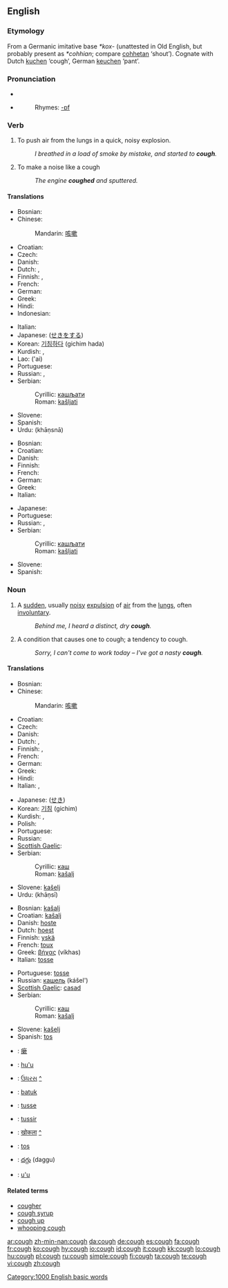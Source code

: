 ==English==

===Etymology===
From a Germanic imitative base ''*kox-'' (unattested in Old English, but probably present as ''*cohhian''; compare [[cohhetan]] ‘shout’).  Cognate with Dutch [[kuchen]] ‘cough’, German [[keuchen]] ‘pant’.

===Pronunciation===
* {{IPA|/kɒf/}}
* {{audio|en-us-cough.ogg|Audio (US)}}
*: Rhymes: [[Rhymes:English:-ɒf|-ɒf]]

===Verb===
{{en-verb}}

# To push air from the lungs in a quick, noisy explosion.
#: ''I breathed in a load of smoke by mistake, and started to '''cough'''.''
# To make a noise like a cough
#: ''The engine '''coughed''' and sputtered.''

====Translations====
{{trans-top|push air from the lungs}}
* Bosnian: {{t|bs|kašljati}}
* Chinese:
*: Mandarin: [[咳嗽]]
* Croatian: {{t|hr|kašljati}}
* Czech: {{t|cs|kašlat}}
* Danish: {{t|da|hoste}}
* Dutch: {{t|nl|hoesten}}, {{t|nl|kuchen}}
* Finnish: {{t|fi|yskiä}}, {{t|fi|köhiä}}
* French: {{t|fr|tousser}}
* German: {{t|de|husten}}
* Greek: {{t|el|βήχω|tr=víkho}}
* Hindi: {{खांसना|hr=khāṇsnā}}
* Indonesian: {{t|id|batuk}}
{{trans-mid}}
* Italian: {{t|it|tossire}}
* Japanese: {{t|ja|咳をする|tr=seki o suru}} ([[せきをする]])
* Korean: [[기침하다]] (gichim hada)
* Kurdish: {{KUchar|[[کۆکین]]}}, {{KUchar|[[کۆخین]]}}
* Lao: {{Laoo|[[ໄອ]]}} ('ai)
* Portuguese: {{t|pt|tossir}}
* Russian: {{t|ru|кашлять|tr=kášl'at'|sc=Cyrl}}, {{t|ru|кашлянуть|tr=kášl'anut'|sc=Cyrl}}
* Serbian:
*: Cyrillic: [[кашљати]]
*: Roman: [[kašljati]]
* Slovene: {{t|sl|kašljati}}
* Spanish: {{t|es|toser}}
* Urdu: {{ur-Arab|[[کھانسنا]]}} (khāṇsnā)
{{trans-bottom}}

{{trans-top|make a noise like a cough}}
* Bosnian: {{t|bs|kašljati}}
* Croatian: {{t|hr|kašljati}}
* Danish: {{t|da|hoste}}
* Finnish: {{t|fi|yskiä}}
* French: {{t|fr|tousser}}
* German: {{t|de|husten}}
* Greek: {{t|el|βήχω|tr=víkho}}
* Italian: {{t|it|tossire}}
{{trans-mid}}
* Japanese: {{t|ja|咳払いをする|tr=sekibarai o suru|sc=Jpan}}
* Portuguese: {{t|pt|tossir}}
* Russian: {{t|ru|кашлять|tr=kášl'at'|sc=Cyrl}}, {{t|ru|кашлянуть|tr=kášl'anut'|sc=Cyrl}}
* Serbian:
*: Cyrillic: [[кашљати]]
*: Roman: [[kašljati]]
* Slovene: {{t|sl|kašljati}}
* Spanish: {{t|es|toser}}
{{trans-bottom}}

===Noun===
{{en-noun}}

# {{symptom}} A [[sudden]], usually [[noisy]] [[expulsion]] of [[air]] from the [[lungs]], often [[involuntary]].
#: ''Behind me, I heard a distinct, dry '''cough'''.''
# A condition that causes one to cough; a tendency to cough.
#: ''Sorry, I can't come to work today – I've got a nasty '''cough'''.''

====Translations====
{{trans-top|expulsion of air from the lungs}}
* Bosnian: {{t|bs|kašalj|m}}
* Chinese:
*: Mandarin: [[咳嗽]]
* Croatian: {{t|hr|kašalj|m}}
* Czech: {{t|cs|kašel|m}}
* Danish: {{t|da|hoste|c}}
* Dutch: {{t|nl|hoest|m}}, {{t|nl|kuch|m}}
* Finnish: {{t|fi|yskähdys}}, {{t|fi|yskintä}}
* French: {{t|fr|toux|f}}
* German: {{t|de|Husten|m}}
* Greek: {{t|el|βήχας|m|tr=víkhas}}
* Hindi: {{t|hi|खांसी|f|tr=khāṇsī}}
* Italian: {{t|it|tosse|f}}, {{t|it|colpo di tosse|m}}
{{trans-mid}}
* Japanese: {{t|ja|咳|tr=seki|sc=}} ([[せき]])
* Korean: [[기침]] (gichim)
* Kurdish: {{KUchar|[[کۆکه‌]]}}, {{KUchar|[[کۆخه‌]]}}
* Polish: {{t|pl|kaszel|m}}
* Portuguese: {{t|pl|tosse|f}}
* Russian: {{t|ru|кашель|m|tr=kášel'}}
* [[Scottish Gaelic]]: {{t|gd|casad|m}}
* Serbian:
*: Cyrillic: [[каш]] {{m}}
*: Roman: [[kašalj]] {{m}}
* Slovene: [[kašelj]] {{m}}
* Urdu: {{ur-Arab|[[کھانسی]]}} (khāṇsī) {{f}}
{{trans-bottom}}

{{trans-top|condition that causes one to cough}}
* Bosnian: [[kašalj]] {{m}}
* Croatian: [[kašalj]] {{m}}
* Danish: [[hoste]] {{c}}
* Dutch: [[hoest]] {{m}}
* Finnish: [[yskä]]
* French: [[toux]] {{f}}
* Greek: [[βήχας]] (víkhas) {{m}}
* Italian: [[tosse]] {{f}}
{{trans-mid}}
* Portuguese: [[tosse]] {{f}}
* Russian: [[кашель]] (kášel') {{m}}
* [[Scottish Gaelic]]: [[casad]] {{m}}
* Serbian:
*: Cyrillic: [[каш]] {{m}}
*: Roman: [[kašalj]] {{m}}
* Slovene: [[kašelj]] {{m}}
* Spanish: [[tos]] {{m}}
{{trans-bottom}}

{{checktrans-top}}
* {{ttbc|Chinese Characters}}: [[瘶]]
* {{ttbc|Guaraní}}: [[hu'u]]
* {{ttbc|Gujarati}}: [[ઉધરસ]] [[:gu:ઉધરસ|^]]
* {{ttbc|Indonesian}}: [[batuk]]
* {{ttbc|Interlingua}}: [[tusse]]
* {{ttbc|Interlingua}}: [[tussir]]
{{trans-mid}}
* {{ttbc|Marathi}}: [[खोकला]] [[:mr:खोकला|^]]
* {{ttbc|Spanish}}: [[tos]] {{m}}
* {{ttbc|Telugu}}: [[దగ్గు]] (daggu)
* {{ttbc|Tupinambá}}: [[u'u]]
{{trans-bottom}}

====Related terms====
* [[cougher]]
* [[cough syrup]]
* [[cough up]]
* [[whooping cough]]

[[Category:1000 English basic words]]

[[ar:cough]]
[[zh-min-nan:cough]]
[[da:cough]]
[[de:cough]]
[[es:cough]]
[[fa:cough]]
[[fr:cough]]
[[ko:cough]]
[[hy:cough]]
[[io:cough]]
[[id:cough]]
[[it:cough]]
[[kk:cough]]
[[lo:cough]]
[[hu:cough]]
[[pl:cough]]
[[ru:cough]]
[[simple:cough]]
[[fi:cough]]
[[ta:cough]]
[[te:cough]]
[[vi:cough]]
[[zh:cough]]